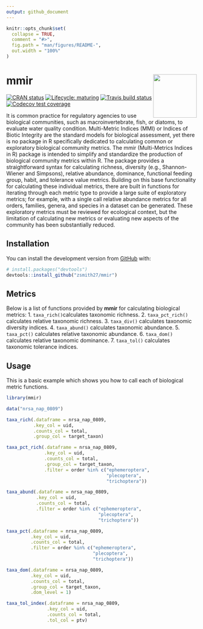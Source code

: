 ```yaml
---
output: github_document
---
```


<!-- README.md is generated from README.Rmd. Please edit that file -->

```r
knitr::opts_chunk$set(
  collapse = TRUE,
  comment = "#>",
  fig.path = "man/figures/README-",
  out.width = "100%"
)
```

# mmir <img src='man/figures/logo.png' align="right" height="115" />

<!-- badges: start -->
[![CRAN status](https://www.r-pkg.org/badges/version/mmir)](https://CRAN.R-project.org/package=mmir)
[![Lifecycle: maturing](https://img.shields.io/badge/lifecycle-maturing-blue.svg)](https://www.tidyverse.org/lifecycle/#maturing)
[![Travis build status](https://travis-ci.org/zsmith27/mmir.svg?branch=master)](https://travis-ci.org/zsmith27/mmir)
[![Codecov test coverage](https://codecov.io/gh/zsmith27/mmir/branch/master/graph/badge.svg)](https://codecov.io/gh/zsmith27/mmir?branch=master)
<!-- badges: end -->

It is common practice for regulatory agencies to use biological communities, such as macroinvertebrate, fish, or diatoms, to evaluate water quality condition. Multi-Metric Indices (MMI) or Indices of Biotic Integrity are the standard models for biological assessment, yet there is no package in R specifically dedicated to calculating common or exploratory biological community metrics. The mmir (Multi-Metrics Indices in R) package is intended to simplify and standardize the production of biological community metrics within R. The package provides a straightforward syntax for calculating richness, diversity (e.g., Shannon-Wiener and Simpsons), relative abundance, dominance, functional feeding group, habit, and tolerance value metrics. Building on this base functionality for calculating these individual metrics, there are built in functions for iterating through each metric type to provide a large suite of exploratory metrics; for example, with a single call relative abundance metrics for all orders, families, genera, and species in a dataset can be generated. These exploratory metrics must be reviewed for ecological context, but the limitation of calculating new metrics or evaluating new aspects of the community has been substantially reduced.

## Installation

You can install the development version from [GitHub](https://github.com/) with:

``` r
# install.packages("devtools")
devtools::install_github("zsmith27/mmir")
```
## Metrics

Below is a list of functions provided by __mmir__ for calculating biological metrics:
1. `taxa_rich()`calculates taxonomic richness.
2. `taxa_pct_rich()` calculates relative taxonomic richness.
3. `taxa_div()` calculates taxonomic diversity indices.
4. `taxa_abund()` calculates taxonomic abundance.
5. `taxa_pct()` calculates relative taxonomic abundance.
6. `taxa_dom()` calculates relative taxonomic dominance.
7. `taxa_tol()` calculates taxonomic tolerance indices.

## Usage

This is a basic example which shows you how to call each of biological metric functions. 

```r
library(mmir)

data("nrsa_nap_0809")

taxa_rich(.dataframe = nrsa_nap_0809,
          .key_col = uid,
          .counts_col = total,
          .group_col = target_taxon)

taxa_pct_rich(.dataframe = nrsa_nap_0809,
              .key_col = uid,
              .counts_col = total,
              .group_col = target_taxon,
              .filter = order %in% c("ephemeroptera",
                                     "plecoptera",
                                     "trichoptera"))

taxa_abund(.dataframe = nrsa_nap_0809,
           .key_col = uid,
           .counts_col = total,
           .filter = order %in% c("ephemeroptera",
                                  "plecoptera",
                                  "trichoptera"))

taxa_pct(.dataframe = nrsa_nap_0809,
         .key_col = uid,
         .counts_col = total,
         .filter = order %in% c("ephemeroptera",
                                "plecoptera",
                                "trichoptera"))

taxa_dom(.dataframe = nrsa_nap_0809,
         .key_col = uid,
         .counts_col = total,
         .group_col = target_taxon,
         .dom_level = 1)

taxa_tol_index(.dataframe = nrsa_nap_0809,
               .key_col = uid,
               .counts_col = total,
               .tol_col = ptv)
```


